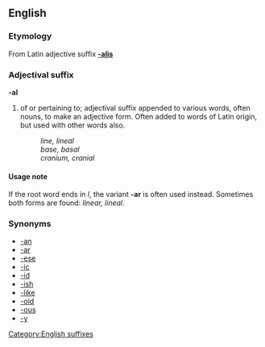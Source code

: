 ==English==
===Etymology===
From Latin adjective suffix '''[[-alis]]'''

===Adjectival suffix===
[[Category:English suffixes]]
'''-al'''

# of or pertaining to; adjectival suffix appended to various words, often nouns, to make an adjective form.  Often added to words of Latin origin, but used with other words also.
#: ''line, lineal''
#: ''base, basal''
#: ''cranium, cranial''

====Usage note====
If the root word ends in ''l'', the variant '''-ar''' is often used instead.  Sometimes both forms are found: ''linear, lineal''.

===Synonyms===
*[[-an]]
*[[-ar]]
*[[-ese]]
*[[-ic]]
*[[-id]]
*[[-ish]]
*[[-like]]
*[[-oid]]
*[[-ous]]
*[[-y]]